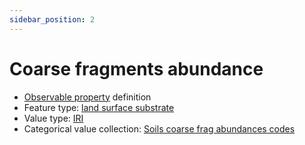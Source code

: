 ```yaml
---
sidebar_position: 2
---
```



# Coarse fragments abundance

- [Observable property](/viewers/dawe-vocabs?uri=https://linked.data.gov.au/def/nrm/b3dd4df5-589b-476e-8e9e-0af6a7155759) definition
- Feature type: [land surface substrate](http://linked.data.gov.au/def/tern-cv/aef12cd6-3826-4988-a54c-8578d3fb4c8d)
- Value type: [IRI](https://w3id.org/tern/ontologies/tern/IRI)
- Categorical value collection: [Soils coarse frag abundances codes](/viewers/dawe-vocabs?uri=https://linked.data.gov.au/def/nrm/bec608c4-3a66-4630-b666-cabb666ac8d2)

<Example
  protocolModule="soil-pit-characterization"
  observableProperty="https://linked.data.gov.au/def/nrm/b3dd4df5-589b-476e-8e9e-0af6a7155759"
/>
